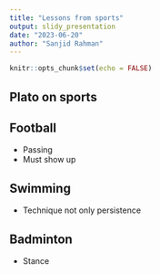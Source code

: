 ---
title: "Lessons from sports"
output: slidy_presentation
date: "2023-06-20"
author: "Sanjid Rahman"
---

```{r setup, include=FALSE}
knitr::opts_chunk$set(echo = FALSE)
```

## Plato on sports

## Football

- Passing
- Must show up

## Swimming

- Technique not only persistence

## Badminton

- Stance

